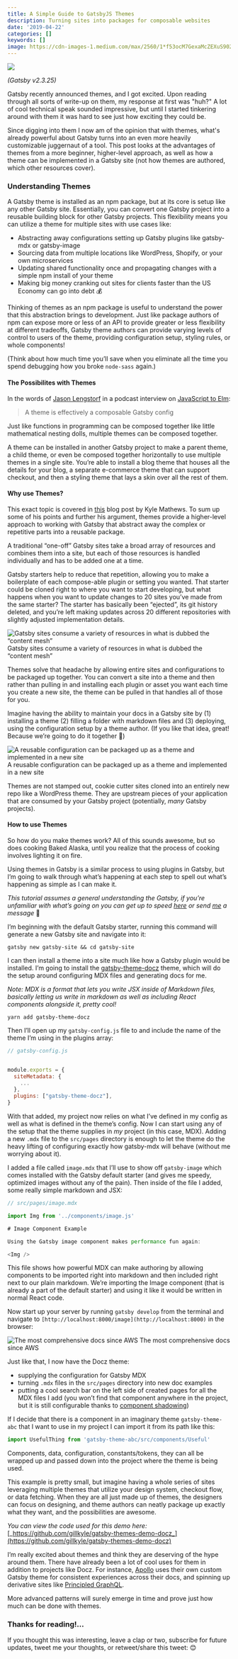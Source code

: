 ```yaml
---
title: A Simple Guide to GatsbyJS Themes
description: Turning sites into packages for composable websites
date: '2019-04-22'
categories: []
keywords: []
image: https://cdn-images-1.medium.com/max/2560/1*f53ocM7GexaMcZEXuS902g.png
---
```


![](https://cdn-images-1.medium.com/max/2560/1*f53ocM7GexaMcZEXuS902g.png)

_(Gatsby v2.3.25)_

Gatsby recently announced themes, and I got excited. Upon reading through all sorts of write-up on them, my response at first was "huh?" A lot of cool technical speak sounded impressive, but until I started tinkering around with them it was hard to see just how exciting they could be.

Since digging into them I now am of the opinion that with themes, what's already powerful about Gatsby turns into an even more heavily customizable juggernaut of a tool. This post looks at the advantages of themes from a more beginner, higher-level approach, as well as how a theme can be implemented in a Gatsby site (not how themes are authored, which other resources cover).

### Understanding Themes

A Gatsby theme is installed as an npm package, but at its core is setup like any other Gatsby site. Essentially, you can convert one Gatsby project into a reusable building block for other Gatsby projects. This flexibility means you can utilize a theme for multiple sites with use cases like:

- Abstracting away configurations setting up Gatsby plugins like gatsby-mdx or gatsby-image
- Sourcing data from multiple locations like WordPress, Shopify, or your own microservices
- Updating shared functionality once and propagating changes with a simple npm install of your theme
- Making big money cranking out sites for clients faster than the US Economy can go into debt 💰

Thinking of themes as an npm package is useful to understand the power that this abstraction brings to development. Just like package authors of npm can expose more or less of an API to provide greater or less flexibility at different tradeoffs, Gatsby theme authors can provide varying levels of control to users of the theme, providing configuration setup, styling rules, or whole components!

(Think about how much time you’ll save when you eliminate all the time you spend debugging how you broke `node-sass` again.)

#### The Possibilites with Themes

In the words of [Jason Lengstorf](https://twitter.com/jlengstorf) in a podcast interview on [JavaScript to Elm](https://jstoelm.com/episodes/e075-jason_lengstorf/):

> A theme is effectively a composable Gatsby config

Just like functions in programming can be composed together like little mathematical nesting dolls, multiple themes can be composed together.

A theme can be installed in another Gatsby project to make a parent theme, a child theme, or even be composed together horizontally to use multiple themes in a single site. You’re able to install a blog theme that houses all the details for your blog, a separate e-commerce theme that can support checkout, and then a styling theme that lays a skin over all the rest of them.

#### Why use Themes?

This exact topic is covered in [this](https://www.gatsbyjs.org/blog/2019-01-31-why-themes/) blog post by Kyle Mathews. To sum up some of his points and further his argument, themes provide a higher-level approach to working with Gatsby that abstract away the complex or repetitive parts into a reusable package.

A traditional “one-off” Gatsby sites take a broad array of resources and combines them into a site, but each of those resources is handled individually and has to be added one at a time.

Gatsby starters help to reduce that repetition, allowing you to make a boilerplate of each compose-able plugin or setting you wanted. That starter could be cloned right to where you want to start developing, but what happens when you want to update changes to 20 sites you’ve made from the same starter? The starter has basically been “ejected”, its git history deleted, and you’re left making updates across 20 different repositories with slightly adjusted implementation details.

![Gatsby sites consume a variety of resources in what is dubbed the “content mesh”](https://cdn-images-1.medium.com/max/800/1*Q4RcNlm8xQwyDNzcALiyGw.png)
Gatsby sites consume a variety of resources in what is dubbed the “content mesh”

Themes solve that headache by allowing entire sites and configurations to be packaged up together. You can convert a site into a theme and then rather than pulling in and installing each plugin or asset you want each time you create a new site, the theme can be pulled in that handles all of those for you.

Imagine having the ability to maintain your docs in a Gatsby site by (1) installing a theme (2) filling a folder with markdown files and (3) deploying, using the configuration setup by a theme author. (If you like that idea, great! Because we’re going to do it together 🙌)

![A reusable configuration can be packaged up as a theme and implemented in a new site](https://cdn-images-1.medium.com/max/800/1*6w33P2NYlSBCwh7G0SyjxQ.png)
A reusable configuration can be packaged up as a theme and implemented in a new site

Themes are not stamped out, cookie cutter sites cloned into an entirely new repo like a WordPress theme. They are upstream pieces of your application that are consumed by your Gatsby project (potentially, _many_ Gatsby projects).

#### How to use Themes

So how do you make themes work? All of this sounds awesome, but so does cooking Baked Alaska, until you realize that the process of cooking involves lighting it on fire.

Using themes in Gatsby is a similar process to using plugins in Gatsby, but I’m going to walk through what’s happening at each step to spell out what’s happening as simple as I can make it.

_This tutorial assumes a general understanding the Gatsby, if you’re unfamiliar with what’s going on you can get up to speed_ [_here_](https://www.gatsbyjs.org/tutorial/) _or send_ [_me_](https://twitter.com/gill_kyle) _a message_ 🙂

I’m beginning with the default Gatsby starter, running this command will generate a new Gatsby site and navigate into it:

```shell
gatsby new gatsby-site && cd gatsby-site
```

I can then install a theme into a site much like how a Gatsby plugin would be installed. I’m going to install the [gatsby-theme-docz](https://github.com/pedronauck/docz/tree/master/core/gatsby-theme-docz) theme, which will do the setup around configuring MDX files and generating docs for me.

_Note: MDX is a format that lets you write JSX inside of Markdown files, basically letting us write in markdown as well as including React components alongside it, pretty cool!_

```shell
yarn add gatsby-theme-docz
```

Then I’ll open up my `gatsby-config.js` file to and include the name of the theme I’m using in the plugins array:

```javascript
// gatsby-config.js


module.exports = {
  siteMetadata: {
    ...
  },
  plugins: ["gatsby-theme-docz"],
}
```

With that added, my project now relies on what I’ve defined in my config as well as what is defined in the theme’s config. Now I can start using any of the setup that the theme supplies in _my_ project (in this case, MDX). Adding a new `.mdx` file to the `src/pages` directory is enough to let the theme do the heavy lifting of configuring exactly how gatsby-mdx will behave (without me worrying about it).

I added a file called `image.mdx` that I’ll use to show off `gatsby-image` which comes installed with the Gatsby default starter (and gives me speedy, optimized images without any of the pain). Then inside of the file I added, some really simple markdown and JSX:

```js
// src/pages/image.mdx

import Img from '../components/image.js'

# Image Component Example

Using the Gatsby image component makes performance fun again:

<Img />
```

This file shows how powerful MDX can make authoring by allowing components to be imported right into markdown and then included right next to our plain markdown. We’re importing the Image component (that is already a part of the default starter) and using it like it would be written in normal React code.

Now start up your server by running `gatsby develop` from the terminal and navigate to `[http://localhost:8000/image](http://localhost:8000)` in the browser:

![The most comprehensive docs since AWS](https://cdn-images-1.medium.com/max/800/1*ko3m2cICeQudJGUj4pmiyg.png)
The most comprehensive docs since AWS

Just like that, I now have the Docz theme:

- supplying the configuration for Gatsby MDX
- turning `.mdx` files in the `src/pages` directory into new doc examples
- putting a cool search bar on the left side of created pages for all the MDX files I add (you won’t find that component anywhere in the project, but it is still configurable thanks to [component shadowing](https://spectrum.chat/gatsby-themes/general/component-shadowing~5e16b3ab-d8e2-4b7c-a8f4-c0e168588e99))

If I decide that there is a component in an imaginary theme `gatsby-theme-abc` that I want to use in my project I can import it from its path like this:

```javascript
import UsefulThing from 'gatsby-theme-abc/src/components/Useful'
```

Components, data, configuration, constants/tokens, they can all be wrapped up and passed down into the project where the theme is being used.

This example is pretty small, but imagine having a whole series of sites leveraging multiple themes that utilize your design system, checkout flow, or data fetching. When they are all just made up of themes, the designers can focus on designing, and theme authors can neatly package up exactly what they want, and the possibilities are awesome.

_You can view the code used for this demo here:_ [_https://github.com/gillkyle/gatsby-themes-demo-docz_](https://github.com/gillkyle/gatsby-themes-demo-docz)

I’m really excited about themes and think they are deserving of the hype around them. There have already been a lot of cool uses for them in addition to projects like Docz. For instance, [Apollo](https://blog.apollographql.com/a-new-apollo-docs-experience-5645b9d56260) uses their own custom Gatsby theme for consistent experiences across their docs, and spinning up derivative sites like [Principled GraphQL](https://principledgraphql.com/).

More advanced patterns will surely emerge in time and prove just how much can be done with themes.

### Thanks for reading!…

If you thought this was interesting, leave a clap or two, subscribe for future updates, tweet me your thoughts, or retweet/share this tweet: 😊
